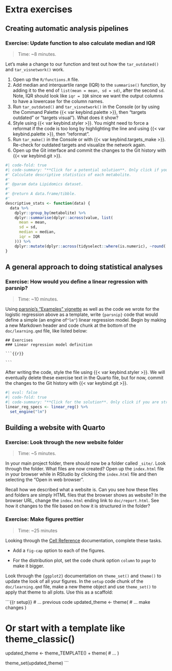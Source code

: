 # Extra exercises

## Creating automatic analysis pipelines

### Exercise: Update function to also calculate median and IQR

> Time: \~8 minutes.

Let's make a change to our function and test out how the
`tar_outdated()` and `tar_visnetwork()` work.

1.  Open up the `R/functions.R` file.
2.  Add median and interquartile range (IQR) to the `summarise()`
    function, by adding it to the end of `list(mean = mean, sd = sd)`,
    after the second `sd`. Note, IQR should look like `iqr = IQR` since
    we want the output columns to have a lowercase for the column names.
3.  Run `tar_outdated()` and `tar_visnetwork()` in the Console (or by
    using the Command Palette {{< var keybind.palette >}}, then "targets
    outdated" or "targets visual"). What does it show?
4.  Style using {{< var keybind.styler >}}. You might need to force a
    reformat if the code is too long by highlighting the line and using
    {{< var keybind.palette >}}, then "reformat".
5.  Run `tar_make()` in the Console or with
    {{< var keybind.targets_make >}}. Re-check for outdated targets and
    visualize the network again.
6.  Open up the Git interface and commit the changes to the Git history
    with {{< var keybind.git >}}.

```r
#| code-fold: true
#| code-summary: "**Click for a potential solution**. Only click if you are struggling or are out of time."
#' Calculate descriptive statistics of each metabolite.
#'
#' @param data Lipidomics dataset.
#'
#' @return A data.frame/tibble.
#'
descriptive_stats <- function(data) {
  data %>%
    dplyr::group_by(metabolite) %>%
    dplyr::summarise(dplyr::across(value, list(
      mean = mean,
      sd = sd,
      median = median,
      iqr = IQR
    ))) %>%
    dplyr::mutate(dplyr::across(tidyselect::where(is.numeric), ~round(.x, digits = 1)))
}
```

## A general approach to doing statistical analyses

### Exercise: How would you define a linear regression with parsnip?

> Time: \~10 minutes.

Using [parsnip's "Examples"
vignette](https://parsnip.tidymodels.org/articles/Examples.html) as well
as the code we wrote for the logistic regression above as a template,
write `{parsnip}` code that would define a simple (an engine of`"lm"`)
linear regression model. Begin by making a new Markdown header and code
chunk at the bottom of the `doc/learning.qmd` file, like listed below:

````         
## Exercises
### Linear regression model definition

```{{r}}

```
````

After writing the code, style the file using {{< var keybind.styler >}}.
We will eventually delete these exercise text in the Quarto file, but
for now, commit the changes to the Git history with
{{< var keybind.git >}}.

```r
#| eval: false
#| code-fold: true
#| code-summary: "**Click for the solution**. Only click if you are struggling or are out of time."
linear_reg_specs <- linear_reg() %>%
  set_engine("lm")
```

## Building a website with Quarto

### Exercise: Look through the new website folder

> Time: \~5 minutes.

In your main project folder, there should now be a folder called
`_site/`. Look through the folder. What files are now created? Open up
the `index.html` file in your browser while in RStudio by clicking the
`index.html` file and then selecting the "Open in web browser".

<!-- TODO: Confirm the name of the website folder. -->

Recall how we described what a website is. Can you see how these files
and folders are simply HTML files that the browser shows as website? In
the browser URL, change the `index.html` ending link to
`doc/report.html`. See how it changes to the file based on how it is
structured in the folder?

### Exercise: Make figures prettier

> Time: \~25 minutes

Looking through the [Cell
Reference](https://quarto.org/docs/reference/cells/cells-knitr.html)
documentation, complete these tasks.

-   Add a `fig-cap` option to each of the figures.

-   For the distribution plot, set the code chunk option `column` to
    `page` to make it bigger.

Look through the `{ggplot2}` documentation on `theme_set()` and
`theme()` to update the look of all your figures. In the `setup` code
chunk of the `doc/learning.qmd` file, make a new theme object and use
`theme_set()` to apply that theme to all plots. Use this as a scaffold:

```{{r setup}}
# ... previous code
updated_theme <- theme(
  # ... make changes
)

# Or start with a template like theme_classic()

updated_theme <- theme_TEMPLATE() +
  theme(
    # ...
  )

theme_set(updated_theme)
```
